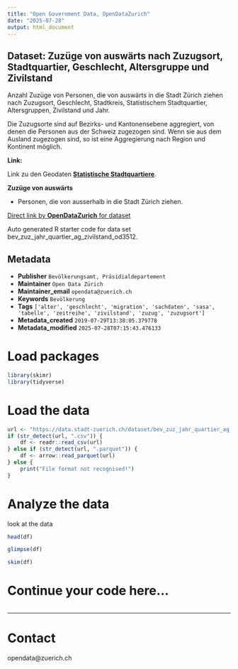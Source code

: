 ```yaml
---
title: "Open Government Data, OpenDataZurich"
date: "2025-07-28"
output: html_document
---
```


## Dataset: Zuzüge von auswärts nach Zuzugsort, Stadtquartier, Geschlecht, Altersgruppe und Zivilstand


Anzahl Zuzüge von Personen, die von auswärts in die Stadt Zürich ziehen nach Zuzugsort, Geschlecht, Stadtkreis, Statistischem Stadtquartier, Altersgruppen, Zivilstand und Jahr. 

Die Zuzugsorte sind auf Bezirks- und Kantonensebene aggregiert, von denen die Personen aus der Schweiz zugezogen sind. Wenn sie aus dem Ausland zugezogen sind, so ist eine Aggregierung nach Region und Kontinent möglich.


**Link:**

 Link zu den Geodaten [**Statistische Stadtquartiere**](https://data.stadt-zuerich.ch/dataset/geo_statistische_quartiere).

[]()

**Zuzüge von auswärts**

 - Personen, die von ausserhalb in die Stadt Zürich ziehen.
 

[]()



[Direct link by **OpenDataZurich** for dataset](https://data.stadt-zuerich.ch/dataset/bev_zuz_jahr_quartier_ag_zivilstand_od3512)

Auto generated R starter code for data set bev_zuz_jahr_quartier_ag_zivilstand_od3512.

## Metadata

- **Publisher** `Bevölkerungsamt, Präsidialdepartement`
- **Maintainer** `Open Data Zürich`
- **Maintainer_email** `opendata@zuerich.ch`
- **Keywords** `Bevölk­erung`
- **Tags** `['alter', 'geschlecht', 'migration', 'sachdaten', 'sasa', 'tabelle', 'zeitreihe', 'zivilstand', 'zuzug', 'zuzugsort']`
- **Metadata_created** `2019-07-29T13:38:05.379778`
- **Metadata_modified** `2025-07-28T07:15:43.476133`


# Load packages

```r
library(skimr)
library(tidyverse)
```

# Load the data

```r
url <- "https://data.stadt-zuerich.ch/dataset/bev_zuz_jahr_quartier_ag_zivilstand_od3512/download/BEV351OD3512.csv"
if (str_detect(url, ".csv")) {
    df <- readr::read_csv(url)
} else if (str_detect(url, ".parquet")) {
    df <- arrow::read_parquet(url)
} else {
    print("File format not recognised!")
}
```

# Analyze the data

look at the data
```r
head(df)
```

```r
glimpse(df)
```

```r
skim(df)
```

# Continue your code here...

```r

```

------------------------------------------------------------------------

# Contact

opendata@zuerich.ch
